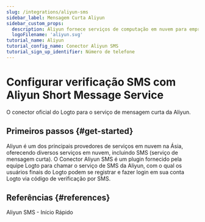 ```yaml
---
slug: /integrations/aliyun-sms
sidebar_label: Mensagem Curta Aliyun
sidebar_custom_props:
  description: Aliyun fornece serviços de computação em nuvem para empresas online.
  logoFilename: 'aliyun.svg'
tutorial_name: Aliyun
tutorial_config_name: Conector Aliyun SMS
tutorial_sign_up_identifier: Número de telefone
---
```




# Configurar verificação SMS com Aliyun Short Message Service

O conector oficial do Logto para o serviço de mensagem curta da Aliyun.

<GuideTip />

## Primeiros passos \{#get-started}

Aliyun é um dos principais provedores de serviços em nuvem na Ásia, oferecendo diversos serviços em nuvem, incluindo SMS (serviço de mensagem curta). O Conector Aliyun SMS é um plugin fornecido pela equipe Logto para chamar o serviço de SMS da Aliyun, com o qual os usuários finais do Logto podem se registrar e fazer login em sua conta Logto via código de verificação por SMS.

<Integration />

## Referências \{#references}

<Url href="https://dysms.console.aliyun.com/quickstart">Aliyun SMS - Início Rápido</Url>
